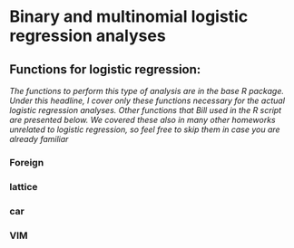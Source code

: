 # Binary and multinomial logistic regression analyses

## Functions for logistic regression:

*The functions to perform this type of analysis are in the base R package. Under this headline, I cover only these functions necessary for the actual logistic regression analyses. Other functions that Bill used in the R script are presented below. We covered these also in many other homeworks unrelated to logistic regression, so feel free to skip them in case you are already familiar*






### Foreign 
### lattice
### car 
### VIM